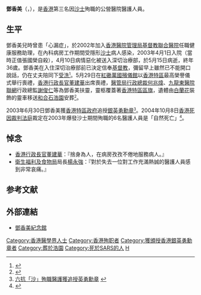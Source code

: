 {{Infobox Medical Person
| name         = 鄧香美<br />Tang Heung May
| honorific_suffix = [[銀英勇勳章|MBS]]
| image        = HK_HongKongGarden_MemorialSARS_TangHeungMay.JPG
| image_size   = 200px
| caption      = 位於[[香港公園|香港公園]]抗疫英雄紀念碑的鄧香美女士銅像
| birth_date   = 1967年3月29日
| birth_place  = {{HKG-1959}}
| death_date   = {{death date and given age|2003|5|15|36}}
| death_place  = {{HKG}}[[觀塘|觀塘]][[基督教聯合醫院|基督教聯合醫院]]
| nationality  = {{CHN-HKG}}
| years_active = 
| known_for    = [[香港|香港]]第3名因[[SARS|SARS]]殉職的公營醫院醫護人員
}}

'''鄧香美'''{{MBS}}（{{lang|en|Tang Heung May}}，{{bd|1967年|3月29日|2003年|5月15日|catIdx=鄧香美}}），是[[香港|香港]]第三名因[[嚴重急性呼吸系統綜合症|沙士]]殉職的公營醫院醫護人員。

==生平==
鄧香美兒時曾患「心漏症」，於2002年加入[[香港醫院管理局|香港醫院管理局]][[基督教聯合醫院|基督教聯合醫院]]任職健康服務助理，在內科病房工作期間受隱形[[嚴重急性呼吸系統綜合症|沙士]]病人感染，2003年4月1日入院（當時正值張國榮自殺），4月10日病情惡化被送入深切治療部，於5月15日病逝，終年36歲。鄧香美在入住深切治療部前已決定信奉[[基督教|基督教]]，彌留早上雖然已不能開口說話，仍在丈夫陪同下[[受洗|受洗]]<small><ref>{{Cite web |url=http://paper.wenweipo.com/2003/05/16/YO0305160118.htm |title=特首：痛惜鄧香美離世 |accessdate=2008-06-05 |archive-date=2009-05-06 |archive-url=https://web.archive.org/web/20090506112250/http://paper.wenweipo.com/2003/05/16/YO0305160118.htm |dead-url=no }}</ref></small>。5月29日在[[紅磡|紅磡]][[萬國殯儀館|萬國殯儀館]]以[[香港特區|香港特區]]最高榮譽儀式舉行喪禮，[[香港行政長官|香港行政長官]][[董建華|董建華]]出席喪禮，[[醫管局|醫管局]][[行政總裁|行政總裁]][[何兆煒|何兆煒]]、[[九龍東醫院聯網|九龍東醫院聯網]]行政總監[[謝俊仁|謝俊仁]]等為鄧香美扶靈，靈柩覆蓋著[[香港區旗|香港特區區旗]]，遺體由[[白蘭|白蘭花]]裝飾的靈車移送[[和合石|和合石]][[浩園|浩園]]安葬<small><ref>{{Cite web |url=http://news.sina.com.cn/o/2003-05-29/1114167929s.shtml |title=香港殉职医护邓香美今早出殡 以最高规格行丧礼 |accessdate=2008-06-05 |archive-date=2005-04-13 |archive-url=https://web.archive.org/web/20050413231247/http://news.sina.com.cn/o/2003-05-29/1114167929s.shtml |dead-url=no }}</ref></small>。

2003年6月30日鄧香美獲[[香港特區政府|香港特區政府]]追授[[銀英勇勳章|銀英勇勳章]]<small><ref>[http://www3.news.gov.hk/ISD/ebulletin/tc/category/administration/030630/html/030630tc01004.htm 六抗「沙」殉職醫護獲追授英勇勳章] {{webarchive|url=https://web.archive.org/web/20051027110941/http://www3.news.gov.hk/ISD/ebulletin/tc/category/administration/030630/html/030630tc01004.htm |date=2005-10-27 }}</ref></small>。2004年10月8日[[香港死因裁判法庭|香港死因裁判法庭]]裁定在2003年爆發沙士期間殉職的6名醫護人員是「自然死亡」<small><ref>{{Cite web |url=http://news.bbc.co.uk/chinese/trad/hi/newsid_3990000/newsid_3994200/3994215.stm |title=港法庭判殉職醫護人員"死於自然" |accessdate=2008-06-05 |archive-date=2012-02-04 |archive-url=https://web.archive.org/web/20120204125638/http://news.bbc.co.uk/chinese/trad/hi/newsid_3990000/newsid_3994200/3994215.stm |dead-url=no }}</ref></small>。

==悼念==
*[[香港行政長官|香港行政長官]][[董建華|董建華]]：『捨身為人，在病房孜孜不倦地服務病人。』
*[[衛生福利及食物局|衛生福利及食物局]]局長[[楊永強|楊永強]]：『對於失去一位對工作充滿熱誠的醫護人員感到非常哀痛。』

== 参考文献 ==
{{Reflist|2}}

==外部連結==
* [https://web.archive.org/web/20080511165000/http://dxm.chinaspirit.net.cn/ 鄧香美紀念館]

[[Category:香港醫學界人士|Category:香港醫學界人士]]
[[Category:香港殉职者|Category:香港殉职者]]
[[Category:獲頒授香港銀英勇勳章者|Category:獲頒授香港銀英勇勳章者]]
[[Category:葬於浩園|Category:葬於浩園]]
[[Category:死於SARS的人|Category:死於SARS的人]]
[[Category:鄧姓|H]]